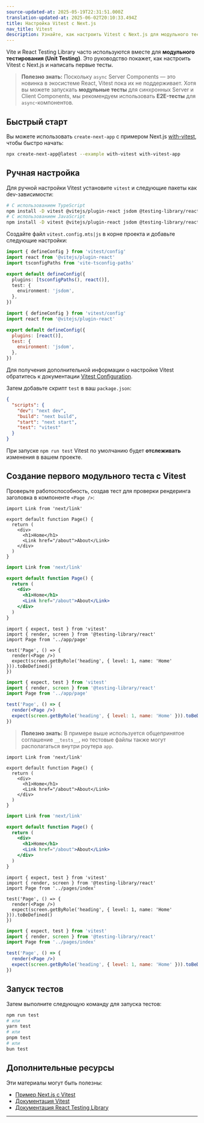 ```yaml
---
source-updated-at: 2025-05-19T22:31:51.000Z
translation-updated-at: 2025-06-02T20:10:33.494Z
title: Настройка Vitest с Next.js
nav_title: Vitest
description: Узнайте, как настроить Vitest с Next.js для модульного тестирования.
---
```


Vite и React Testing Library часто используются вместе для **модульного тестирования (Unit Testing)**. Это руководство покажет, как настроить Vitest с Next.js и написать первые тесты.

> **Полезно знать:** Поскольку `async` Server Components — это новинка в экосистеме React, Vitest пока их не поддерживает. Хотя вы можете запускать **модульные тесты** для синхронных Server и Client Components, мы рекомендуем использовать **E2E-тесты** для `async`-компонентов.

## Быстрый старт

Вы можете использовать `create-next-app` с примером Next.js [with-vitest](https://github.com/vercel/next.js/tree/canary/examples/with-vitest), чтобы быстро начать:

```bash filename="Terminal"
npx create-next-app@latest --example with-vitest with-vitest-app
```

## Ручная настройка

Для ручной настройки Vitest установите `vitest` и следующие пакеты как dev-зависимости:

```bash filename="Terminal"
# С использованием TypeScript
npm install -D vitest @vitejs/plugin-react jsdom @testing-library/react @testing-library/dom vite-tsconfig-paths
# С использованием JavaScript
npm install -D vitest @vitejs/plugin-react jsdom @testing-library/react @testing-library/dom
```

Создайте файл `vitest.config.mts|js` в корне проекта и добавьте следующие настройки:

```ts filename="vitest.config.mts" switcher
import { defineConfig } from 'vitest/config'
import react from '@vitejs/plugin-react'
import tsconfigPaths from 'vite-tsconfig-paths'

export default defineConfig({
  plugins: [tsconfigPaths(), react()],
  test: {
    environment: 'jsdom',
  },
})
```

```js filename="vitest.config.js" switcher
import { defineConfig } from 'vitest/config'
import react from '@vitejs/plugin-react'

export default defineConfig({
  plugins: [react()],
  test: {
    environment: 'jsdom',
  },
})
```

Для получения дополнительной информации о настройке Vitest обратитесь к документации [Vitest Configuration](https://vitest.dev/config/#configuration).

Затем добавьте скрипт `test` в ваш `package.json`:

```json filename="package.json"
{
  "scripts": {
    "dev": "next dev",
    "build": "next build",
    "start": "next start",
    "test": "vitest"
  }
}
```

При запуске `npm run test` Vitest по умолчанию будет **отслеживать** изменения в вашем проекте.

## Создание первого модульного теста с Vitest

Проверьте работоспособность, создав тест для проверки рендеринга заголовка в компоненте `<Page />`:

<AppOnly>

```tsx filename="app/page.tsx" switcher
import Link from 'next/link'

export default function Page() {
  return (
    <div>
      <h1>Home</h1>
      <Link href="/about">About</Link>
    </div>
  )
}
```

```jsx filename="app/page.jsx" switcher
import Link from 'next/link'

export default function Page() {
  return (
    <div>
      <h1>Home</h1>
      <Link href="/about">About</Link>
    </div>
  )
}
```

```tsx filename="__tests__/page.test.tsx" switcher
import { expect, test } from 'vitest'
import { render, screen } from '@testing-library/react'
import Page from '../app/page'

test('Page', () => {
  render(<Page />)
  expect(screen.getByRole('heading', { level: 1, name: 'Home' })).toBeDefined()
})
```

```jsx filename="__tests__/page.test.jsx" switcher
import { expect, test } from 'vitest'
import { render, screen } from '@testing-library/react'
import Page from '../app/page'

test('Page', () => {
  render(<Page />)
  expect(screen.getByRole('heading', { level: 1, name: 'Home' })).toBeDefined()
})
```

> **Полезно знать:** В примере выше используется общепринятое соглашение `__tests__`, но тестовые файлы также могут располагаться внутри роутера `app`.

</AppOnly>

<PagesOnly>

```tsx filename="pages/index.tsx" switcher
import Link from 'next/link'

export default function Page() {
  return (
    <div>
      <h1>Home</h1>
      <Link href="/about">About</Link>
    </div>
  )
}
```

```jsx filename="pages/index.jsx" switcher
import Link from 'next/link'

export default function Page() {
  return (
    <div>
      <h1>Home</h1>
      <Link href="/about">About</Link>
    </div>
  )
}
```

```tsx filename="__tests__/index.test.tsx" switcher
import { expect, test } from 'vitest'
import { render, screen } from '@testing-library/react'
import Page from '../pages/index'

test('Page', () => {
  render(<Page />)
  expect(screen.getByRole('heading', { level: 1, name: 'Home' })).toBeDefined()
})
```

```jsx filename="__tests__/index.test.jsx" switcher
import { expect, test } from 'vitest'
import { render, screen } from '@testing-library/react'
import Page from '../pages/index'

test('Page', () => {
  render(<Page />)
  expect(screen.getByRole('heading', { level: 1, name: 'Home' })).toBeDefined()
})
```

</PagesOnly>

## Запуск тестов

Затем выполните следующую команду для запуска тестов:

```bash filename="Terminal"
npm run test
# или
yarn test
# или
pnpm test
# или
bun test
```

## Дополнительные ресурсы

Эти материалы могут быть полезны:

- [Пример Next.js с Vitest](https://github.com/vercel/next.js/tree/canary/examples/with-vitest)
- [Документация Vitest](https://vitest.dev/guide/)
- [Документация React Testing Library](https://testing-library.com/docs/react-testing-library/intro/)
---